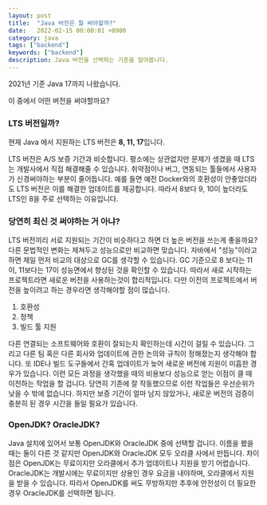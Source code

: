 ```yaml
---
layout: post
title:  "Java 버전은 뭘 써야할까?"
date:   2022-02-15 00:00:01 +0900
category: java
tags: ["backend"]
keywords: ["backend"]
description: Java 버전을 선택하는 기준을 알아봅니다.
---
```


2021년 기준 Java 17까지 나왔습니다.

이 중에서 어떤 버전을 써야할까요?

### LTS 버전일까?

현재 Java 에서 지원하는 LTS 버전은 **8, 11, 17**입니다.

LTS 버전은 A/S 보증 기간과 비슷합니다.
평소에는 상관없지만 문제가 생겼을 때 LTS는 개발사에서 직접 해결해줄 수 있습니다.
취약점이나 버그, 연동되는 툴들에서 사용자가 신경써야하는 부분이 줄어듭니다.
예를 들면 예전 Docker와의 호환성이 안좋았더라도 LTS 버전은 이를 해결한 업데이트를 제공합니다.
따라서 8보다 9, 10이 높더라도 LTS인 8을 주로 선택하는 이유입니다.

### 당연히 최신 것 써야하는 거 아냐?

LTS 버전끼리 서로 지원되는 기간이 비슷하다고 하면 더 높은 버전을 쓰는게 좋을까요?
다른 문법적인 변화는 제쳐두고 성능으로만 비교하면 맞습니다.
자바에서 "성능"이라고 하면 제일 먼저 비교의 대상으로 GC를 생각할 수 있습니다.
GC 기준으로 8 보다는 11이, 11보다는 17이 성능면에서 향상된 것을 확인할 수 있습니다.
따라서 새로 시작하는 프로젝트라면 새로운 버전을 사용하는것이 합리적입니다.
다만 이전의 프로젝트에서 버전을 높이려고 하는 경우라면 생각해야할 점이 많습니다.

1.  호환성
2.  정책
3.  빌드 툴 지원

다른 연결되는 소프트웨어와 호환이 잘되는지 확인하는데 시간이 걸릴 수 있습니다.
그리고 다른 팀 혹은 다른 회사와 업데이트에 관한 논의와 규칙이 정해졌는지 생각해야 합니다.
또 IDE나 빌드 도구들에서 간혹 업데이트가 늦어 새로운 버전에 지원이 미흡한 경우가 있습니다.
이런 모든 과정을 생각했을 때의 비용보다 성능으로 얻는 이점이 클 때 이전하는 작업을 할 겁니다.
당연히 기존에 잘 작동했으므로 이런 작업들은 우선순위가 낮을 수 밖에 없습니다.
하지만 보증 기간이 얼마 남지 않았거나, 새로운 버전의 검증이 충분히 된 경우 시간을 들일 필요가 있습니다.

### OpenJDK? OracleJDK?

Java 설치에 있어서 보통 OpenJDK와 OracleJDK 중에 선택할 겁니다.
이름을 봤을 때는 둘이 다른 것 같지만 OpenJDK와 OracleJDK 모두 오라클 사에서 만듭니다.
차이점은 OpenJDK는 무료이지만 오라클에서 추가 업데이트나 지원을 받기 어렵습니다.
OracleJDK는 개발시에는 무료이지만 상용인 경우 요금을 내야하며, 오라클에서 지원을 받을 수 있습니다.
따라서 OpenJDK를 써도 무방하지만 추후에 안전성이 더 필요한 경우 OracleJDK를 선택하면 됩니다.